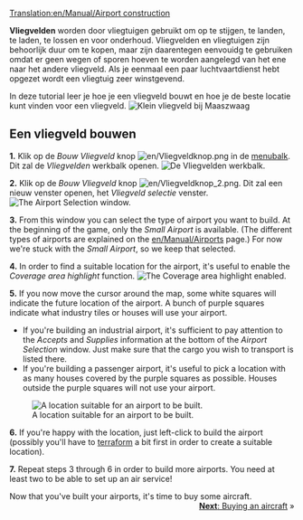 [[Translation:en/Manual/Airport construction]]
{{nl/Vertaling|en/Manual/Building airports|30}}

{{nl/Samenvoegen|nl/Manual/Bouw vliegveld}}

{{nl/Manual/Tutorial/Tutorial}}

'''Vliegvelden''' worden door vliegtuigen gebruikt om op te stijgen, te landen, te laden, te lossen en voor onderhoud. Vliegvelden en vliegtuigen zijn behoorlijk duur om te kopen, maar zijn daarentegen eenvouidg te gebruiken omdat er geen wegen of sporen hoeven te worden aangelegd van het ene naar het andere vliegveld. Als je eenmaal een paar luchtvaartdienst hebt opgezet wordt een vliegtuig zeer winstgevend. 

In deze tutorial leer je hoe je een vliegveld bouwt en hoe je de beste locatie kunt vinden voor een vliegveld.
[[File:nl/Manual/Vliegveld 1.png|frame|none|Klein vliegveld bij Maaszwaag]]

==Een vliegveld bouwen==

'''1.''' Klik op de ''Bouw Vliegveld'' knop [[File:en/Vliegveldknop.png]] in de [[nl/Manual/Spelinterface#de-menubalk|menubalk]]. Dit zal de ''Vliegvelden'' werkbalk openen.
[[File:en/Vliegveld balk.png|frame|none|De ''Vliegvelden'' werkbalk.]]

'''2.''' Klik op de ''Bouw Vliegveld'' knop [[File:en/Vliegveldknop 2.png]]. Dit zal een nieuw venster openen, het ''Vliegveld selectie'' venster.
[[File:nl/Manual/Vliegveld 2.png|frame|none|The Airport Selection window.]]

'''3.''' From this window you can select the type of airport you want to build. At the beginning of the game, only the ''Small Airport'' is available. (The different types of airports are explained on the [[en/Manual/Airports]] page.) For now we're stuck with the ''Small Airport'', so we keep that selected.

'''4.''' In order to find a suitable location for the airport, it's useful to enable the ''Coverage area highlight'' function.
[[File:nl/Manual/Vliegveld 3.png|frame|none|The Coverage area highlight enabled.]]

'''5.''' If you now move the cursor around the map, some white squares will indicate the future location of the airport. A bunch of purple squares indicate what industry tiles or houses will use your airport. 
* If you're building an industrial airport, it's sufficient to pay attention to the ''Accepts'' and ''Supplies'' information at the bottom of the ''Airport Selection'' window. Just make sure that the cargo you wish to transport is listed there.
* If you're building a passenger airport, it's useful to pick a location with as many houses covered by the purple squares as possible. Houses outside the purple squares will not use your airport.
[[File:en/Vliegveld 4.png|frame|none|A location suitable for an airport to be built.]]

'''6.''' If you're happy with the location, just left-click to build the airport (possibly you'll have to [[en/Manual/Landscaping|terraform]] a bit first in order to create a suitable location).

'''7.''' Repeat steps 3 through 6 in order to build more airports. You need at least two to be able to set up an air service!


Now that you've built your airports, it's time to buy some aircraft.
<span style="float: right">[[en/Manual/Buying aircraft|'''Next''': Buying an aircraft]] &raquo;</span>